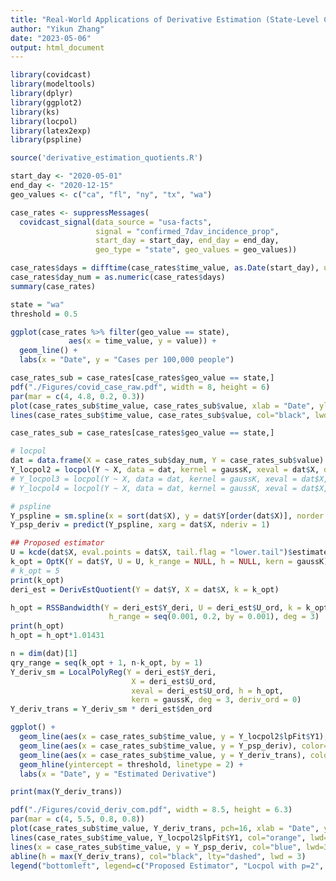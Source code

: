 ```yaml
---
title: "Real-World Applications of Derivative Estimation (State-Level Covid-19 Case Rates)"
author: "Yikun Zhang"
date: "2023-05-06"
output: html_document
---
```


```r
library(covidcast)
library(modeltools)
library(dplyr)
library(ggplot2)
library(ks)
library(locpol)
library(latex2exp)
library(pspline)

source('derivative_estimation_quotients.R')
```

```r
start_day <- "2020-05-01"
end_day <- "2020-12-15"
geo_values <- c("ca", "fl", "ny", "tx", "wa")

case_rates <- suppressMessages(
  covidcast_signal(data_source = "usa-facts",
                   signal = "confirmed_7dav_incidence_prop",
                   start_day = start_day, end_day = end_day,
                   geo_type = "state", geo_values = geo_values))

case_rates$days = difftime(case_rates$time_value, as.Date(start_day), units = "days")
case_rates$day_num = as.numeric(case_rates$days)
summary(case_rates)

```

```r
state = "wa"
threshold = 0.5

ggplot(case_rates %>% filter(geo_value == state),
             aes(x = time_value, y = value)) +
  geom_line() +
  labs(x = "Date", y = "Cases per 100,000 people")
```

```r
case_rates_sub = case_rates[case_rates$geo_value == state,]
pdf("./Figures/covid_case_raw.pdf", width = 8, height = 6)
par(mar = c(4, 4.8, 0.2, 0.3))  
plot(case_rates_sub$time_value, case_rates_sub$value, xlab = "Date", ylab = "Cases Per 100,000 People", cex.lab=2, cex.axis=2)
lines(case_rates_sub$time_value, case_rates_sub$value, col="black", lwd=3)
```


```r
case_rates_sub = case_rates[case_rates$geo_value == state,]

# locpol
dat = data.frame(X = case_rates_sub$day_num, Y = case_rates_sub$value)
Y_locpol2 = locpol(Y ~ X, data = dat, kernel = gaussK, xeval = dat$X, deg = 2)
# Y_locpol3 = locpol(Y ~ X, data = dat, kernel = gaussK, xeval = dat$X, deg = 3)
# Y_locpol4 = locpol(Y ~ X, data = dat, kernel = gaussK, xeval = dat$X, deg = 4)

# pspline
Y_pspline = sm.spline(x = sort(dat$X), y = dat$Y[order(dat$X)], norder = 2)
Y_psp_deriv = predict(Y_pspline, xarg = dat$X, nderiv = 1)

## Proposed estimator
U = kcde(dat$X, eval.points = dat$X, tail.flag = "lower.tail")$estimate
k_opt = OptK(Y = dat$Y, U = U, k_range = NULL, h = NULL, kern = gaussK)
# k_opt = 5
print(k_opt)
deri_est = DerivEstQuotient(Y = dat$Y, X = dat$X, k = k_opt)

h_opt = RSSBandwidth(Y = deri_est$Y_deri, U = deri_est$U_ord, k = k_opt, 
                      h_range = seq(0.001, 0.2, by = 0.001), deg = 3)
print(h_opt)
h_opt = h_opt*1.01431

n = dim(dat)[1]
qry_range = seq(k_opt + 1, n-k_opt, by = 1)
Y_deriv_sm = LocalPolyReg(Y = deri_est$Y_deri, 
                           X = deri_est$U_ord, 
                           xeval = deri_est$U_ord, h = h_opt, 
                           kern = gaussK, deg = 3, deriv_ord = 0)
Y_deriv_trans = Y_deriv_sm * deri_est$den_ord
```


```r
ggplot() +
  geom_line(aes(x = case_rates_sub$time_value, y = Y_locpol2$lpFit$Y1), color='blue') +
  geom_line(aes(x = case_rates_sub$time_value, y = Y_psp_deriv), color='orange') +
  geom_line(aes(x = case_rates_sub$time_value, y = Y_deriv_trans), color='red') +
  geom_hline(yintercept = threshold, linetype = 2) +
  labs(x = "Date", y = "Estimated Derivative")
```

```r
print(max(Y_deriv_trans))

pdf("./Figures/covid_deriv_com.pdf", width = 8.5, height = 6.3)
par(mar = c(4, 5.5, 0.8, 0.8)) 
plot(case_rates_sub$time_value, Y_deriv_trans, pch=16, xlab = "Date", ylab = TeX("Case Rates Per 100,000 People"), col="red", cex.lab=2, cex.axis=2, cex=0.7, type="l", lwd=4, ylim=c(-7, 5))
lines(case_rates_sub$time_value, Y_locpol2$lpFit$Y1, col="orange", lwd=3)
lines(x = case_rates_sub$time_value, y = Y_psp_deriv, col="blue", lwd=3)
abline(h = max(Y_deriv_trans), col="black", lty="dashed", lwd = 3)
legend("bottomleft", legend=c("Proposed Estimator", "Locpol with p=2", "Cubic psplines"), fill=c("red", "orange", "blue", "black"), cex=1.5)
```

